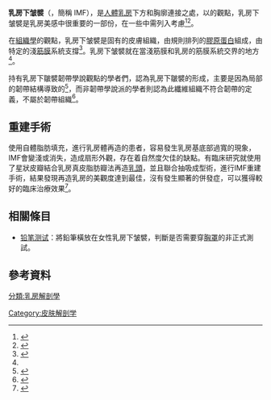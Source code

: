 {{Infobox anatomy
| Name        = 乳房下皱襞 
| Latin       =
| Image       = Imframammary fold-zh.jpg
| Caption     = 成年女性乳房的截面
| Precursor   =
| System      =
| Artery      =
| Vein        =
| Nerve       =
| Lymph       =
}}
'''乳房下皱襞'''（{{lang-en|Inframammary fold，inframammary crease，inframammary line，inframammary ligament}}，簡稱 IMF），是[[人體|人體]][[乳房|乳房]]下方和胸廓連接之處，以{{link-en|美容學|cosmetological}}的觀點，乳房下皱襞是乳房美感中很重要的一部份，在一些{{link-en|乳房手術|breast surgery}}中需列入考慮<ref name=rovere>{{Cite book|author=G. Querci della Rovere|year=2004|title=Oncoplastic and Reconstructive Surgery of the Breast|isbn=1-84184-351-2}}</ref><ref name="pmid12140704">{{cite journal|title=Development of the inframammary fold and ptosis in breast reconstruction with textured tissue expanders|pages=219–222|issn=0364-216X|journal=Aesthetic Plastic Surgery|volume=26|issue=3|date=2002-5|doi=10.1007/s00266-002-1477-0|url=https://www.ncbi.nlm.nih.gov/pubmed/12140704|accessdate=2019-05-26|author=Jincai Fan, Edoardo Raposio, Jiping Wang, Rolf E. A. Nordström|pmid=12140704|archive-date=2019-09-28|archive-url=https://web.archive.org/web/20190928194641/https://www.ncbi.nlm.nih.gov/pubmed/12140704|dead-url=no}}</ref>。

在[[組織學|組織學]]的觀點，乳房下皱襞是固有的皮膚組織，由規則排列的[[膠原蛋白|膠原蛋白]]組成，由特定的淺[[筋膜|筋膜]]系統支撐<ref>{{cite journal|title=The intradermal anatomy of the inframammary fold|pages=1030–1033|issn=0032-1052|journal=Plastic and Reconstructive Surgery|volume=102|issue=4|date=1998-9|url=https://www.ncbi.nlm.nih.gov/pubmed/9734420|accessdate=2019-05-26|author=S. Boutros, M. Kattash, A. Wienfeld, E. Yuksel, S. Baer, S. Shenaq|pmid=9734420|archive-date=2019-09-26|archive-url=https://web.archive.org/web/20190926051731/https://www.ncbi.nlm.nih.gov/pubmed/9734420|dead-url=no}}</ref>。乳房下皱襞就在當淺筋膜和乳房的筋膜系統交界的地方<ref name=rovere/>。

持有乳房下皺襞韌帶學說觀點的學者們，認為乳房下皺襞的形成，主要是因為局部的韌帶結構導致的<ref>{{cite journal |author1=肖麗 |title=內鏡輔助技術及雙平面法在經腋路假體隆乳術中的應用與效果 |journal=中國醫療美容 |date=2013 |volume=3 |issue=3 |pages=45、48}}</ref>，而非韌帶學說派的學者則認為此纖維組織不符合韌帶的定義，不屬於韌帶組織<ref name=Song>{{cite journal |author1=宋延剛 |author2=李發成 |author3=黃桂林 |title=星狀皮瓣結合乳房真皮脂肪瓣乳頭再造及乳房下皺襞重建的臨床觀察 |journal=首都醫科大學學報 |date=2019 |volume=40 |issue=4 |pages=656-660 |accessdate=2020-03-27}}</ref>。

==重建手術==
使用自體脂肪填充，進行乳房體再造的患者，容易發生乳房基底部過寬的現象，IMF會變淺或消失，造成扇形外觀，存在着自然度欠佳的缺點。有臨床研究就使用了星狀皮瓣結合乳房真皮脂肪瓣法再造[[乳頭|乳頭]]，並且聯合抽吸成型術，進行IMF重建手術，結果發現再造乳房的美觀度達到最佳，沒有發生顯著的併發症，可以獲得較好的臨床治療效果<ref name=Song>{{cite journal |author1=宋延剛 |author2=李發成 |author3=黃桂林 |title=星狀皮瓣結合乳房真皮脂肪瓣乳頭再造及乳房下皺襞重建的臨床觀察 |journal=首都醫科大學學報 |date=2019 |volume=40 |issue=4 |pages=656-660 |accessdate=2020-03-27}}</ref>。

==相關條目==
*[[铅笔测试|铅笔测试]]：將鉛筆橫放在女性乳房下皱襞，判斷是否需要穿[[胸罩|胸罩]]的非正式測試。

==參考資料==
{{Reflist}}


[[分類:乳房解剖學|分類:乳房解剖學]]
[[Category:皮肤解剖学|Category:皮肤解剖学]]